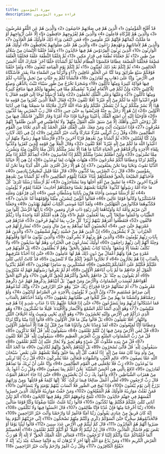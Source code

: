 ```yaml
---
title: سورة المؤمنون
description: قراءة سورة المؤمنون
---
```


قَدْ أَفْلَحَ الْمُؤْمِنُونَ ﴿1﴾ الَّذِينَ هُمْ فِي صَلَاتِهِمْ خَاشِعُونَ ﴿2﴾ وَالَّذِينَ هُمْ عَنِ اللَّغْوِ مُعْرِضُونَ ﴿3﴾ وَالَّذِينَ هُمْ لِلزَّكَاةِ فَاعِلُونَ ﴿4﴾ وَالَّذِينَ هُمْ لِفُرُوجِهِمْ حَافِظُونَ ﴿5﴾ إِلَّا عَلَىٰ أَزْوَاجِهِمْ أَوْ مَا مَلَكَتْ أَيْمَانُهُمْ فَإِنَّهُمْ غَيْرُ مَلُومِينَ ﴿6﴾ فَمَنِ ابْتَغَىٰ وَرَاءَ ذَٰلِكَ فَأُولَٰئِكَ هُمُ الْعَادُونَ ﴿7﴾ وَالَّذِينَ هُمْ لِأَمَانَاتِهِمْ وَعَهْدِهِمْ رَاعُونَ ﴿8﴾ وَالَّذِينَ هُمْ عَلَىٰ صَلَوَاتِهِمْ يُحَافِظُونَ ﴿9﴾ أُولَٰئِكَ هُمُ الْوَارِثُونَ ﴿10﴾ الَّذِينَ يَرِثُونَ الْفِرْدَوْسَ هُمْ فِيهَا خَالِدُونَ ﴿11﴾ وَلَقَدْ خَلَقْنَا الْإِنْسَانَ مِنْ سُلَالَةٍ مِنْ طِينٍ ﴿12﴾ ثُمَّ جَعَلْنَاهُ نُطْفَةً فِي قَرَارٍ مَكِينٍ ﴿13﴾ ثُمَّ خَلَقْنَا النُّطْفَةَ عَلَقَةً فَخَلَقْنَا الْعَلَقَةَ مُضْغَةً فَخَلَقْنَا الْمُضْغَةَ عِظَامًا فَكَسَوْنَا الْعِظَامَ لَحْمًا ثُمَّ أَنْشَأْنَاهُ خَلْقًا آخَرَ ۚ فَتَبَارَكَ اللَّهُ أَحْسَنُ الْخَالِقِينَ ﴿14﴾ ثُمَّ إِنَّكُمْ بَعْدَ ذَٰلِكَ لَمَيِّتُونَ ﴿15﴾ ثُمَّ إِنَّكُمْ يَوْمَ الْقِيَامَةِ تُبْعَثُونَ ﴿16﴾ وَلَقَدْ خَلَقْنَا فَوْقَكُمْ سَبْعَ طَرَائِقَ وَمَا كُنَّا عَنِ الْخَلْقِ غَافِلِينَ ﴿17﴾ وَأَنْزَلْنَا مِنَ السَّمَاءِ مَاءً بِقَدَرٍ فَأَسْكَنَّاهُ فِي الْأَرْضِ ۖ وَإِنَّا عَلَىٰ ذَهَابٍ بِهِ لَقَادِرُونَ ﴿18﴾ فَأَنْشَأْنَا لَكُمْ بِهِ جَنَّاتٍ مِنْ نَخِيلٍ وَأَعْنَابٍ لَكُمْ فِيهَا فَوَاكِهُ كَثِيرَةٌ وَمِنْهَا تَأْكُلُونَ ﴿19﴾ وَشَجَرَةً تَخْرُجُ مِنْ طُورِ سَيْنَاءَ تَنْبُتُ بِالدُّهْنِ وَصِبْغٍ لِلْآكِلِينَ ﴿20﴾ وَإِنَّ لَكُمْ فِي الْأَنْعَامِ لَعِبْرَةً ۖ نُسْقِيكُمْ مِمَّا فِي بُطُونِهَا وَلَكُمْ فِيهَا مَنَافِعُ كَثِيرَةٌ وَمِنْهَا تَأْكُلُونَ ﴿21﴾ وَعَلَيْهَا وَعَلَى الْفُلْكِ تُحْمَلُونَ ﴿22﴾ وَلَقَدْ أَرْسَلْنَا نُوحًا إِلَىٰ قَوْمِهِ فَقَالَ يَا قَوْمِ اعْبُدُوا اللَّهَ مَا لَكُمْ مِنْ إِلَٰهٍ غَيْرُهُ ۖ أَفَلَا تَتَّقُونَ ﴿23﴾ فَقَالَ الْمَلَأُ الَّذِينَ كَفَرُوا مِنْ قَوْمِهِ مَا هَٰذَا إِلَّا بَشَرٌ مِثْلُكُمْ يُرِيدُ أَنْ يَتَفَضَّلَ عَلَيْكُمْ وَلَوْ شَاءَ اللَّهُ لَأَنْزَلَ مَلَائِكَةً مَا سَمِعْنَا بِهَٰذَا فِي آبَائِنَا الْأَوَّلِينَ ﴿24﴾ إِنْ هُوَ إِلَّا رَجُلٌ بِهِ جِنَّةٌ فَتَرَبَّصُوا بِهِ حَتَّىٰ حِينٍ ﴿25﴾ قَالَ رَبِّ انْصُرْنِي بِمَا كَذَّبُونِ ﴿26﴾ فَأَوْحَيْنَا إِلَيْهِ أَنِ اصْنَعِ الْفُلْكَ بِأَعْيُنِنَا وَوَحْيِنَا فَإِذَا جَاءَ أَمْرُنَا وَفَارَ التَّنُّورُ ۙ فَاسْلُكْ فِيهَا مِنْ كُلٍّ زَوْجَيْنِ اثْنَيْنِ وَأَهْلَكَ إِلَّا مَنْ سَبَقَ عَلَيْهِ الْقَوْلُ مِنْهُمْ ۖ وَلَا تُخَاطِبْنِي فِي الَّذِينَ ظَلَمُوا ۖ إِنَّهُمْ مُغْرَقُونَ ﴿27﴾ فَإِذَا اسْتَوَيْتَ أَنْتَ وَمَنْ مَعَكَ عَلَى الْفُلْكِ فَقُلِ الْحَمْدُ لِلَّهِ الَّذِي نَجَّانَا مِنَ الْقَوْمِ الظَّالِمِينَ ﴿28﴾ وَقُلْ رَبِّ أَنْزِلْنِي مُنْزَلًا مُبَارَكًا وَأَنْتَ خَيْرُ الْمُنْزِلِينَ ﴿29﴾ إِنَّ فِي ذَٰلِكَ لَآيَاتٍ وَإِنْ كُنَّا لَمُبْتَلِينَ ﴿30﴾ ثُمَّ أَنْشَأْنَا مِنْ بَعْدِهِمْ قَرْنًا آخَرِينَ ﴿31﴾ فَأَرْسَلْنَا فِيهِمْ رَسُولًا مِنْهُمْ أَنِ اعْبُدُوا اللَّهَ مَا لَكُمْ مِنْ إِلَٰهٍ غَيْرُهُ ۖ أَفَلَا تَتَّقُونَ ﴿32﴾ وَقَالَ الْمَلَأُ مِنْ قَوْمِهِ الَّذِينَ كَفَرُوا وَكَذَّبُوا بِلِقَاءِ الْآخِرَةِ وَأَتْرَفْنَاهُمْ فِي الْحَيَاةِ الدُّنْيَا مَا هَٰذَا إِلَّا بَشَرٌ مِثْلُكُمْ يَأْكُلُ مِمَّا تَأْكُلُونَ مِنْهُ وَيَشْرَبُ مِمَّا تَشْرَبُونَ ﴿33﴾ وَلَئِنْ أَطَعْتُمْ بَشَرًا مِثْلَكُمْ إِنَّكُمْ إِذًا لَخَاسِرُونَ ﴿34﴾ أَيَعِدُكُمْ أَنَّكُمْ إِذَا مِتُّمْ وَكُنْتُمْ تُرَابًا وَعِظَامًا أَنَّكُمْ مُخْرَجُونَ ﴿35﴾ هَيْهَاتَ هَيْهَاتَ لِمَا تُوعَدُونَ ﴿36﴾ إِنْ هِيَ إِلَّا حَيَاتُنَا الدُّنْيَا نَمُوتُ وَنَحْيَا وَمَا نَحْنُ بِمَبْعُوثِينَ ﴿37﴾ إِنْ هُوَ إِلَّا رَجُلٌ افْتَرَىٰ عَلَى اللَّهِ كَذِبًا وَمَا نَحْنُ لَهُ بِمُؤْمِنِينَ ﴿38﴾ قَالَ رَبِّ انْصُرْنِي بِمَا كَذَّبُونِ ﴿39﴾ قَالَ عَمَّا قَلِيلٍ لَيُصْبِحُنَّ نَادِمِينَ ﴿40﴾ فَأَخَذَتْهُمُ الصَّيْحَةُ بِالْحَقِّ فَجَعَلْنَاهُمْ غُثَاءً ۚ فَبُعْدًا لِلْقَوْمِ الظَّالِمِينَ ﴿41﴾ ثُمَّ أَنْشَأْنَا مِنْ بَعْدِهِمْ قُرُونًا آخَرِينَ ﴿42﴾ مَا تَسْبِقُ مِنْ أُمَّةٍ أَجَلَهَا وَمَا يَسْتَأْخِرُونَ ﴿43﴾ ثُمَّ أَرْسَلْنَا رُسُلَنَا تَتْرَىٰ ۖ كُلَّ مَا جَاءَ أُمَّةً رَسُولُهَا كَذَّبُوهُ ۚ فَأَتْبَعْنَا بَعْضَهُمْ بَعْضًا وَجَعَلْنَاهُمْ أَحَادِيثَ ۚ فَبُعْدًا لِقَوْمٍ لَا يُؤْمِنُونَ ﴿44﴾ ثُمَّ أَرْسَلْنَا مُوسَىٰ وَأَخَاهُ هَارُونَ بِآيَاتِنَا وَسُلْطَانٍ مُبِينٍ ﴿45﴾ إِلَىٰ فِرْعَوْنَ وَمَلَئِهِ فَاسْتَكْبَرُوا وَكَانُوا قَوْمًا عَالِينَ ﴿46﴾ فَقَالُوا أَنُؤْمِنُ لِبَشَرَيْنِ مِثْلِنَا وَقَوْمُهُمَا لَنَا عَابِدُونَ ﴿47﴾ فَكَذَّبُوهُمَا فَكَانُوا مِنَ الْمُهْلَكِينَ ﴿48﴾ وَلَقَدْ آتَيْنَا مُوسَى الْكِتَابَ لَعَلَّهُمْ يَهْتَدُونَ ﴿49﴾ وَجَعَلْنَا ابْنَ مَرْيَمَ وَأُمَّهُ آيَةً وَآوَيْنَاهُمَا إِلَىٰ رَبْوَةٍ ذَاتِ قَرَارٍ وَمَعِينٍ ﴿50﴾ يَا أَيُّهَا الرُّسُلُ كُلُوا مِنَ الطَّيِّبَاتِ وَاعْمَلُوا صَالِحًا ۖ إِنِّي بِمَا تَعْمَلُونَ عَلِيمٌ ﴿51﴾ وَإِنَّ هَٰذِهِ أُمَّتُكُمْ أُمَّةً وَاحِدَةً وَأَنَا رَبُّكُمْ فَاتَّقُونِ ﴿52﴾ فَتَقَطَّعُوا أَمْرَهُمْ بَيْنَهُمْ زُبُرًا ۖ كُلُّ حِزْبٍ بِمَا لَدَيْهِمْ فَرِحُونَ ﴿53﴾ فَذَرْهُمْ فِي غَمْرَتِهِمْ حَتَّىٰ حِينٍ ﴿54﴾ أَيَحْسَبُونَ أَنَّمَا نُمِدُّهُمْ بِهِ مِنْ مَالٍ وَبَنِينَ ﴿55﴾
 نُسَارِعُ لَهُمْ فِي الْخَيْرَاتِ ۚ بَلْ لَا يَشْعُرُونَ ﴿56﴾ إِنَّ الَّذِينَ هُمْ مِنْ خَشْيَةِ رَبِّهِمْ مُشْفِقُونَ ﴿57﴾ وَالَّذِينَ هُمْ بِآيَاتِ رَبِّهِمْ يُؤْمِنُونَ ﴿58﴾ وَالَّذِينَ هُمْ بِرَبِّهِمْ لَا يُشْرِكُونَ ﴿59﴾ وَالَّذِينَ يُؤْتُونَ مَا آتَوْا وَقُلُوبُهُمْ وَجِلَةٌ أَنَّهُمْ إِلَىٰ رَبِّهِمْ رَاجِعُونَ ﴿60﴾ أُولَٰئِكَ يُسَارِعُونَ فِي الْخَيْرَاتِ وَهُمْ لَهَا سَابِقُونَ ﴿61﴾ وَلَا نُكَلِّفُ نَفْسًا إِلَّا وُسْعَهَا ۖ وَلَدَيْنَا كِتَابٌ يَنْطِقُ بِالْحَقِّ ۚ وَهُمْ لَا يُظْلَمُونَ ﴿62﴾ بَلْ قُلُوبُهُمْ فِي غَمْرَةٍ مِنْ هَٰذَا وَلَهُمْ أَعْمَالٌ مِنْ دُونِ ذَٰلِكَ هُمْ لَهَا عَامِلُونَ ﴿63﴾ حَتَّىٰ إِذَا أَخَذْنَا مُتْرَفِيهِمْ بِالْعَذَابِ إِذَا هُمْ يَجْأَرُونَ ﴿64﴾ لَا تَجْأَرُوا الْيَوْمَ ۖ إِنَّكُمْ مِنَّا لَا تُنْصَرُونَ ﴿65﴾ قَدْ كَانَتْ آيَاتِي تُتْلَىٰ عَلَيْكُمْ فَكُنْتُمْ عَلَىٰ أَعْقَابِكُمْ تَنْكِصُونَ ﴿66﴾ مُسْتَكْبِرِينَ بِهِ سَامِرًا تَهْجُرُونَ ﴿67﴾ أَفَلَمْ يَدَّبَّرُوا الْقَوْلَ أَمْ جَاءَهُمْ مَا لَمْ يَأْتِ آبَاءَهُمُ الْأَوَّلِينَ ﴿68﴾ أَمْ لَمْ يَعْرِفُوا رَسُولَهُمْ فَهُمْ لَهُ مُنْكِرُونَ ﴿69﴾ أَمْ يَقُولُونَ بِهِ جِنَّةٌ ۚ بَلْ جَاءَهُمْ بِالْحَقِّ وَأَكْثَرُهُمْ لِلْحَقِّ كَارِهُونَ ﴿70﴾ وَلَوِ اتَّبَعَ الْحَقُّ أَهْوَاءَهُمْ لَفَسَدَتِ السَّمَاوَاتُ وَالْأَرْضُ وَمَنْ فِيهِنَّ ۚ بَلْ أَتَيْنَاهُمْ بِذِكْرِهِمْ فَهُمْ عَنْ ذِكْرِهِمْ مُعْرِضُونَ ﴿71﴾ أَمْ تَسْأَلُهُمْ خَرْجًا فَخَرَاجُ رَبِّكَ خَيْرٌ ۖ وَهُوَ خَيْرُ الرَّازِقِينَ ﴿72﴾ وَإِنَّكَ لَتَدْعُوهُمْ إِلَىٰ صِرَاطٍ مُسْتَقِيمٍ ﴿73﴾ وَإِنَّ الَّذِينَ لَا يُؤْمِنُونَ بِالْآخِرَةِ عَنِ الصِّرَاطِ لَنَاكِبُونَ ﴿74﴾ وَلَوْ رَحِمْنَاهُمْ وَكَشَفْنَا مَا بِهِمْ مِنْ ضُرٍّ لَلَجُّوا فِي طُغْيَانِهِمْ يَعْمَهُونَ ﴿75﴾ وَلَقَدْ أَخَذْنَاهُمْ بِالْعَذَابِ فَمَا اسْتَكَانُوا لِرَبِّهِمْ وَمَا يَتَضَرَّعُونَ ﴿76﴾ حَتَّىٰ إِذَا فَتَحْنَا عَلَيْهِمْ بَابًا ذَا عَذَابٍ شَدِيدٍ إِذَا هُمْ فِيهِ مُبْلِسُونَ ﴿77﴾ وَهُوَ الَّذِي أَنْشَأَ لَكُمُ السَّمْعَ وَالْأَبْصَارَ وَالْأَفْئِدَةَ ۚ قَلِيلًا مَا تَشْكُرُونَ ﴿78﴾ وَهُوَ الَّذِي ذَرَأَكُمْ فِي الْأَرْضِ وَإِلَيْهِ تُحْشَرُونَ ﴿79﴾ وَهُوَ الَّذِي يُحْيِي وَيُمِيتُ وَلَهُ اخْتِلَافُ اللَّيْلِ وَالنَّهَارِ ۚ أَفَلَا تَعْقِلُونَ ﴿80﴾ بَلْ قَالُوا مِثْلَ مَا قَالَ الْأَوَّلُونَ ﴿81﴾ قَالُوا أَإِذَا مِتْنَا وَكُنَّا تُرَابًا وَعِظَامًا أَإِنَّا لَمَبْعُوثُونَ ﴿82﴾ لَقَدْ وُعِدْنَا نَحْنُ وَآبَاؤُنَا هَٰذَا مِنْ قَبْلُ إِنْ هَٰذَا إِلَّا أَسَاطِيرُ الْأَوَّلِينَ ﴿83﴾ قُلْ لِمَنِ الْأَرْضُ وَمَنْ فِيهَا إِنْ كُنْتُمْ تَعْلَمُونَ ﴿84﴾ سَيَقُولُونَ لِلَّهِ ۚ قُلْ أَفَلَا تَذَكَّرُونَ ﴿85﴾ قُلْ مَنْ رَبُّ السَّمَاوَاتِ السَّبْعِ وَرَبُّ الْعَرْشِ الْعَظِيمِ ﴿86﴾ سَيَقُولُونَ لِلَّهِ ۚ قُلْ أَفَلَا تَتَّقُونَ ﴿87﴾ قُلْ مَنْ بِيَدِهِ مَلَكُوتُ كُلِّ شَيْءٍ وَهُوَ يُجِيرُ وَلَا يُجَارُ عَلَيْهِ إِنْ كُنْتُمْ تَعْلَمُونَ ﴿88﴾ سَيَقُولُونَ لِلَّهِ ۚ قُلْ فَأَنَّىٰ تُسْحَرُونَ ﴿89﴾ بَلْ أَتَيْنَاهُمْ بِالْحَقِّ وَإِنَّهُمْ لَكَاذِبُونَ ﴿90﴾ مَا اتَّخَذَ اللَّهُ مِنْ وَلَدٍ وَمَا كَانَ مَعَهُ مِنْ إِلَٰهٍ ۚ إِذًا لَذَهَبَ كُلُّ إِلَٰهٍ بِمَا خَلَقَ وَلَعَلَا بَعْضُهُمْ عَلَىٰ بَعْضٍ ۚ سُبْحَانَ اللَّهِ عَمَّا يَصِفُونَ ﴿91﴾ عَالِمِ الْغَيْبِ وَالشَّهَادَةِ فَتَعَالَىٰ عَمَّا يُشْرِكُونَ ﴿92﴾ قُلْ رَبِّ إِمَّا تُرِيَنِّي مَا يُوعَدُونَ ﴿93﴾ رَبِّ فَلَا تَجْعَلْنِي فِي الْقَوْمِ الظَّالِمِينَ ﴿94﴾ وَإِنَّا عَلَىٰ أَنْ نُرِيَكَ مَا نَعِدُهُمْ لَقَادِرُونَ ﴿95﴾ ادْفَعْ بِالَّتِي هِيَ أَحْسَنُ السَّيِّئَةَ ۚ نَحْنُ أَعْلَمُ بِمَا يَصِفُونَ ﴿96﴾ وَقُلْ رَبِّ أَعُوذُ بِكَ مِنْ هَمَزَاتِ الشَّيَاطِينِ ﴿97﴾ وَأَعُوذُ بِكَ رَبِّ أَنْ يَحْضُرُونِ ﴿98﴾ حَتَّىٰ إِذَا جَاءَ أَحَدَهُمُ الْمَوْتُ قَالَ رَبِّ ارْجِعُونِ ﴿99﴾ لَعَلِّي أَعْمَلُ صَالِحًا فِيمَا تَرَكْتُ ۚ كَلَّا ۚ إِنَّهَا كَلِمَةٌ هُوَ قَائِلُهَا ۖ وَمِنْ وَرَائِهِمْ بَرْزَخٌ إِلَىٰ يَوْمِ يُبْعَثُونَ ﴿100﴾ فَإِذَا نُفِخَ فِي الصُّورِ فَلَا أَنْسَابَ بَيْنَهُمْ يَوْمَئِذٍ وَلَا يَتَسَاءَلُونَ ﴿101﴾ فَمَنْ ثَقُلَتْ مَوَازِينُهُ فَأُولَٰئِكَ هُمُ الْمُفْلِحُونَ ﴿102﴾ وَمَنْ خَفَّتْ مَوَازِينُهُ فَأُولَٰئِكَ الَّذِينَ خَسِرُوا أَنْفُسَهُمْ فِي جَهَنَّمَ خَالِدُونَ ﴿103﴾ تَلْفَحُ وُجُوهَهُمُ النَّارُ وَهُمْ فِيهَا كَالِحُونَ ﴿104﴾ أَلَمْ تَكُنْ آيَاتِي تُتْلَىٰ عَلَيْكُمْ فَكُنْتُمْ بِهَا تُكَذِّبُونَ ﴿105﴾ قَالُوا رَبَّنَا غَلَبَتْ عَلَيْنَا شِقْوَتُنَا وَكُنَّا قَوْمًا ضَالِّينَ ﴿106﴾ رَبَّنَا أَخْرِجْنَا مِنْهَا فَإِنْ عُدْنَا فَإِنَّا ظَالِمُونَ ﴿107﴾ قَالَ اخْسَئُوا فِيهَا وَلَا تُكَلِّمُونِ ﴿108﴾ إِنَّهُ كَانَ فَرِيقٌ مِنْ عِبَادِي يَقُولُونَ رَبَّنَا آمَنَّا فَاغْفِرْ لَنَا وَارْحَمْنَا وَأَنْتَ خَيْرُ الرَّاحِمِينَ ﴿109﴾ فَاتَّخَذْتُمُوهُمْ سِخْرِيًّا حَتَّىٰ أَنْسَوْكُمْ ذِكْرِي وَكُنْتُمْ مِنْهُمْ تَضْحَكُونَ ﴿110﴾ إِنِّي جَزَيْتُهُمُ الْيَوْمَ بِمَا صَبَرُوا أَنَّهُمْ هُمُ الْفَائِزُونَ ﴿111﴾ قَالَ كَمْ لَبِثْتُمْ فِي الْأَرْضِ عَدَدَ سِنِينَ ﴿112﴾ قَالُوا لَبِثْنَا يَوْمًا أَوْ بَعْضَ يَوْمٍ فَاسْأَلِ الْعَادِّينَ ﴿113﴾ قَالَ إِنْ لَبِثْتُمْ إِلَّا قَلِيلًا ۖ لَوْ أَنَّكُمْ كُنْتُمْ تَعْلَمُونَ ﴿114﴾ أَفَحَسِبْتُمْ أَنَّمَا خَلَقْنَاكُمْ عَبَثًا وَأَنَّكُمْ إِلَيْنَا لَا تُرْجَعُونَ ﴿115﴾ فَتَعَالَى اللَّهُ الْمَلِكُ الْحَقُّ ۖ لَا إِلَٰهَ إِلَّا هُوَ رَبُّ الْعَرْشِ الْكَرِيمِ ﴿116﴾ وَمَنْ يَدْعُ مَعَ اللَّهِ إِلَٰهًا آخَرَ لَا بُرْهَانَ لَهُ بِهِ فَإِنَّمَا حِسَابُهُ عِنْدَ رَبِّهِ ۚ إِنَّهُ لَا يُفْلِحُ الْكَافِرُونَ ﴿117﴾ وَقُلْ رَبِّ اغْفِرْ وَارْحَمْ وَأَنْتَ خَيْرُ الرَّاحِمِينَ ﴿118﴾
